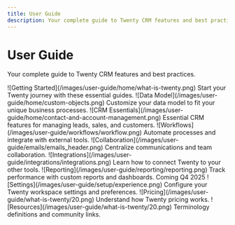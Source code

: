 ```yaml
---
title: User Guide
description: Your complete guide to Twenty CRM features and best practices.
---
```


# User Guide

Your complete guide to Twenty CRM features and best practices.

<CardGroup cols={2}>
  <Card title="Getting Started" icon="rocket" href="/user-guide/getting-started/what-is-twenty">
    ![Getting Started](/images/user-guide/home/what-is-twenty.png)
    Start your Twenty journey with these essential guides.
  </Card>

  <Card title="Data Model" icon="database" href="/user-guide/data-model/customize-your-data-model">
    ![Data Model](/images/user-guide/home/custom-objects.png)
    Customize your data model to fit your unique business processes.
  </Card>

  <Card title="CRM Essentials" icon="users" href="/user-guide/crm-essentials/contact-and-account-management">
    ![CRM Essentials](/images/user-guide/home/contact-and-account-management.png)
    Essential CRM features for managing leads, sales, and customers.
  </Card>

  <Card title="Workflows" icon="workflow" href="/user-guide/workflows/getting-started-workflows">
    ![Workflows](/images/user-guide/workflows/workflow.png)
    Automate processes and integrate with external tools.
  </Card>

  <Card title="Collaboration" icon="message-circle" href="/user-guide/collaboration/emails-and-calendars">
    ![Collaboration](/images/user-guide/emails/emails_header.png)
    Centralize communications and team collaboration.
  </Card>

  <Card title="Integrations API" icon="plug" href="/user-guide/integrations-api/apis-overview">
    ![Integrations](/images/user-guide/integrations/integrations.png)
    Learn how to connect Twenty to your other tools.
  </Card>

  <Card title="Reporting" icon="chart-bar" href="/user-guide/reporting/reporting-overview">
    ![Reporting](/images/user-guide/reporting/reporting.png)
    Track performance with custom reports and dashboards. Coming Q4 2025
  </Card>

  <Card title="Settings" icon="settings" href="/user-guide/settings/workspace-settings">
    ![Settings](/images/user-guide/setup/experience.png)
    Configure your Twenty workspace settings and preferences.
  </Card>

  <Card title="Pricing" icon="credit-card" href="/user-guide/pricing/billing-and-pricing-faq">
    ![Pricing](/images/user-guide/what-is-twenty/20.png)
    Understand how Twenty pricing works.
  </Card>

  <Card title="Resources" icon="book-open" href="/user-guide/resources/glossary">
    ![Resources](/images/user-guide/what-is-twenty/20.png)
    Terminology definitions and community links.
  </Card>
</CardGroup>
